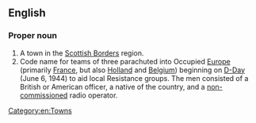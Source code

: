 ==English==
{{wikipedia}}

===Proper noun===
{{en-proper noun}}

# A town in the [[w:Scottish Borders|Scottish Borders]] region.
# Code name for teams of three parachuted into Occupied [[Europe]] (primarily [[France]], but also [[Holland]] and [[Belgium]]) beginning on [[D-Day]] (June 6, 1944) to aid local Resistance groups. The men consisted of a British or American officer, a native of the country, and a [[non-commissioned]] radio operator.

[[Category:en:Towns]]